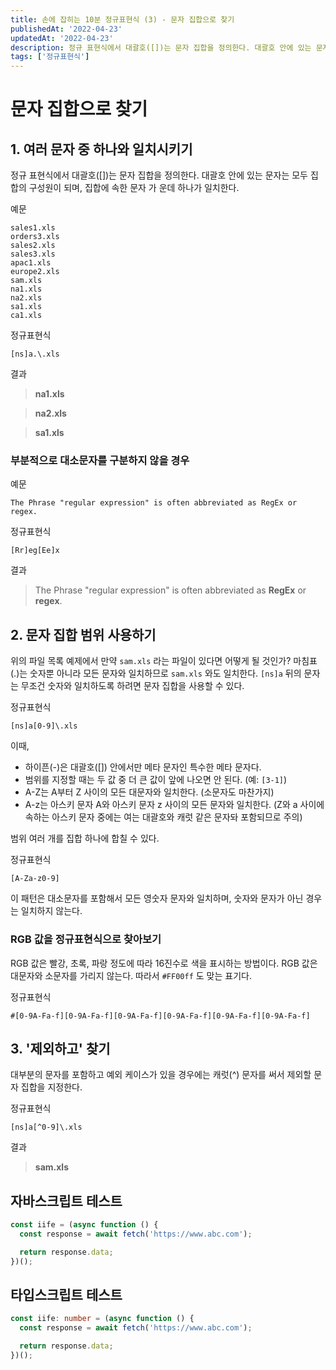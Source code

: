 ```yaml
---
title: 손에 잡히는 10분 정규표현식 (3) - 문자 집합으로 찾기
publishedAt: '2022-04-23'
updatedAt: '2022-04-23'
description: 정규 표현식에서 대괄호([])는 문자 집합을 정의한다. 대괄호 안에 있는 문자는 모두 집합의 구성원이 되며, 집합에 속한 문자 가 운데 하나가 일치한다.
tags: ['정규표현식']
---
```


# 문자 집합으로 찾기

## 1. 여러 문자 중 하나와 일치시키기

정규 표현식에서 대괄호([])는 문자 집합을 정의한다. 대괄호 안에 있는 문자는 모두 집합의 구성원이 되며, 집합에 속한 문자 가 운데 하나가 일치한다.

예문

```regex
sales1.xls
orders3.xls
sales2.xls
sales3.xls
apac1.xls
europe2.xls
sam.xls
na1.xls
na2.xls
sa1.xls
ca1.xls
```

정규표현식

```regex
[ns]a.\.xls
```

결과

> **na1.xls**

> **na2.xls**

> **sa1.xls**

### 부분적으로 대소문자를 구분하지 않을 경우

예문

```regex
The Phrase "regular expression" is often abbreviated as RegEx or regex.
```

정규표현식

```regex
[Rr]eg[Ee]x
```

결과

> The Phrase "regular expression" is often abbreviated as **RegEx** or **regex**.

## 2. 문자 집합 범위 사용하기

위의 파일 목록 예제에서 만약 `sam.xls` 라는 파일이 있다면 어떻게 될 것인가? 마침표(.)는 숫자뿐 아니라 모든 문자와 일치하므로 `sam.xls` 와도 일치한다. `[ns]a` 뒤의 문자는 무조건 숫자와 일치하도록 하려면 문자 집합을 사용할 수 있다.

정규표현식

```regex
[ns]a[0-9]\.xls
```

이때,

- 하이픈(-)은 대괄호([]) 안에서만 메타 문자인 특수한 메타 문자다.
- 범위를 지정할 때는 두 값 중 더 큰 값이 앞에 나오면 안 된다. (예: `[3-1]`)
- A-Z는 A부터 Z 사이의 모든 대문자와 일치한다. (소문자도 마찬가지)
- A-z는 아스키 문자 A와 아스키 문자 z 사이의 모든 문자와 일치한다. (Z와 a 사이에 속하는 아스키 문자 중에는 여는 대괄호와 캐럿 같은 문자돠 포함되므로 주의)

범위 여러 개를 집합 하나에 합칠 수 있다.

정규표현식

```regex
[A-Za-z0-9]
```

이 패턴은 대소문자를 포함해서 모든 영숫자 문자와 일치하며, 숫자와 문자가 아닌 경우는 일치하지 않는다.

### RGB 값을 정규표현식으로 찾아보기

RGB 값은 빨강, 초록, 파랑 정도에 따라 16진수로 색을 표시하는 방법이다. RGB 값은 대문자와 소문자를 가리지 않는다. 따라서 `#FF00ff` 도 맞는 표기다.

정규표현식

```regex
#[0-9A-Fa-f][0-9A-Fa-f][0-9A-Fa-f][0-9A-Fa-f][0-9A-Fa-f][0-9A-Fa-f]
```

## 3. '제외하고' 찾기

대부분의 문자를 포함하고 예외 케이스가 있을 경우에는 캐럿(^) 문자를 써서 제외할 문자 집합을 지정한다.

정규표현식

```regex
[ns]a[^0-9]\.xls
```

결과

> **sam.xls**

## 자바스크립트 테스트

```js
const iife = (async function () {
  const response = await fetch('https://www.abc.com');

  return response.data;
})();
```

## 타입스크립트 테스트

```ts
const iife: number = (async function () {
  const response = await fetch('https://www.abc.com');

  return response.data;
})();
```
